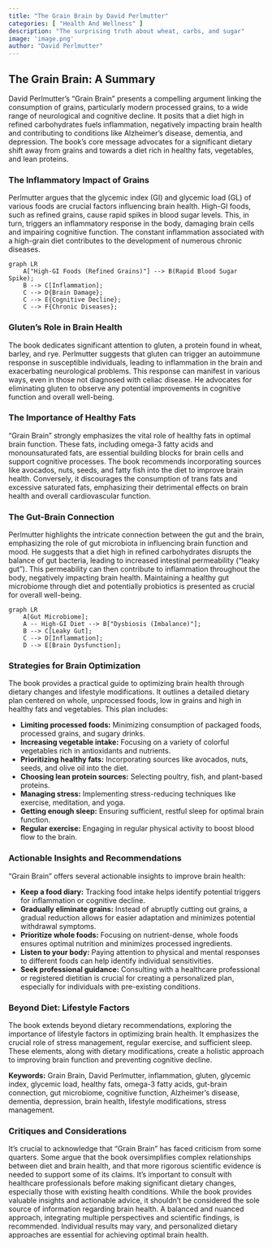 ```yaml
---
title: "The Grain Brain by David Perlmutter"
categories: [ "Health And Wellness" ]
description: "The surprising truth about wheat, carbs, and sugar"
image: 'image.png'
author: "David Perlmutter"
---
```

## The Grain Brain: A Summary

David Perlmutter's "Grain Brain" presents a compelling argument linking the consumption of grains, particularly modern processed grains, to a wide range of neurological and cognitive decline.  It posits that a diet high in refined carbohydrates fuels inflammation, negatively impacting brain health and contributing to conditions like Alzheimer's disease, dementia, and depression. The book's core message advocates for a significant dietary shift away from grains and towards a diet rich in healthy fats, vegetables, and lean proteins.

### The Inflammatory Impact of Grains

Perlmutter argues that the glycemic index (GI) and glycemic load (GL) of various foods are crucial factors influencing brain health.  High-GI foods, such as refined grains, cause rapid spikes in blood sugar levels. This, in turn, triggers an inflammatory response in the body, damaging brain cells and impairing cognitive function.  The constant inflammation associated with a high-grain diet contributes to the development of numerous chronic diseases.

```mermaid
graph LR
    A["High-GI Foods (Refined Grains)"] --> B(Rapid Blood Sugar Spike);
    B --> C[Inflammation];
    C --> D{Brain Damage};
    C --> E{Cognitive Decline};
    C --> F{Chronic Diseases};
```

### Gluten's Role in Brain Health

The book dedicates significant attention to gluten, a protein found in wheat, barley, and rye.  Perlmutter suggests that gluten can trigger an autoimmune response in susceptible individuals, leading to inflammation in the brain and exacerbating neurological problems. This response can manifest in various ways, even in those not diagnosed with celiac disease.  He advocates for eliminating gluten to observe any potential improvements in cognitive function and overall well-being.


### The Importance of Healthy Fats

"Grain Brain" strongly emphasizes the vital role of healthy fats in optimal brain function.  These fats, including omega-3 fatty acids and monounsaturated fats, are essential building blocks for brain cells and support cognitive processes.  The book recommends incorporating sources like avocados, nuts, seeds, and fatty fish into the diet to improve brain health.  Conversely, it discourages the consumption of trans fats and excessive saturated fats, emphasizing their detrimental effects on brain health and overall cardiovascular function.

###  The Gut-Brain Connection

Perlmutter highlights the intricate connection between the gut and the brain, emphasizing the role of gut microbiota in influencing brain function and mood.  He suggests that a diet high in refined carbohydrates disrupts the balance of gut bacteria, leading to increased intestinal permeability ("leaky gut"). This permeability can then contribute to inflammation throughout the body, negatively impacting brain health. Maintaining a healthy gut microbiome through diet and potentially probiotics is presented as crucial for overall well-being.

```mermaid
graph LR
    A[Gut Microbiome];
    A -- High-GI Diet --> B["Dysbiosis (Imbalance)"];
    B --> C[Leaky Gut];
    C --> D[Inflammation];
    D --> E[Brain Dysfunction];
```

###  Strategies for Brain Optimization

The book provides a practical guide to optimizing brain health through dietary changes and lifestyle modifications. It outlines a detailed dietary plan centered on whole, unprocessed foods, low in grains and high in healthy fats and vegetables. This plan includes:

* **Limiting processed foods:**  Minimizing consumption of packaged foods, processed grains, and sugary drinks.
* **Increasing vegetable intake:**  Focusing on a variety of colorful vegetables rich in antioxidants and nutrients.
* **Prioritizing healthy fats:** Incorporating sources like avocados, nuts, seeds, and olive oil into the diet.
* **Choosing lean protein sources:** Selecting poultry, fish, and plant-based proteins.
* **Managing stress:** Implementing stress-reducing techniques like exercise, meditation, and yoga.
* **Getting enough sleep:** Ensuring sufficient, restful sleep for optimal brain function.
* **Regular exercise:** Engaging in regular physical activity to boost blood flow to the brain.

###  Actionable Insights and Recommendations

"Grain Brain" offers several actionable insights to improve brain health:

* **Keep a food diary:**  Tracking food intake helps identify potential triggers for inflammation or cognitive decline.
* **Gradually eliminate grains:**  Instead of abruptly cutting out grains, a gradual reduction allows for easier adaptation and minimizes potential withdrawal symptoms.
* **Prioritize whole foods:**  Focusing on nutrient-dense, whole foods ensures optimal nutrition and minimizes processed ingredients.
* **Listen to your body:** Paying attention to physical and mental responses to different foods can help identify individual sensitivities.
* **Seek professional guidance:**  Consulting with a healthcare professional or registered dietitian is crucial for creating a personalized plan, especially for individuals with pre-existing conditions.

###  Beyond Diet: Lifestyle Factors

The book extends beyond dietary recommendations, exploring the importance of lifestyle factors in optimizing brain health.  It emphasizes the crucial role of stress management, regular exercise, and sufficient sleep. These elements, along with dietary modifications, create a holistic approach to improving brain function and preventing cognitive decline.

**Keywords:** Grain Brain, David Perlmutter, inflammation, gluten, glycemic index, glycemic load, healthy fats, omega-3 fatty acids, gut-brain connection, gut microbiome, cognitive function, Alzheimer's disease, dementia, depression, brain health, lifestyle modifications, stress management.


###  Critiques and Considerations

It's crucial to acknowledge that "Grain Brain" has faced criticism from some quarters. Some argue that the book oversimplifies complex relationships between diet and brain health, and that more rigorous scientific evidence is needed to support some of its claims. It’s important to consult with healthcare professionals before making significant dietary changes, especially those with existing health conditions. While the book provides valuable insights and actionable advice, it shouldn't be considered the sole source of information regarding brain health.  A balanced and nuanced approach, integrating multiple perspectives and scientific findings, is recommended.  Individual results may vary, and personalized dietary approaches are essential for achieving optimal brain health.

